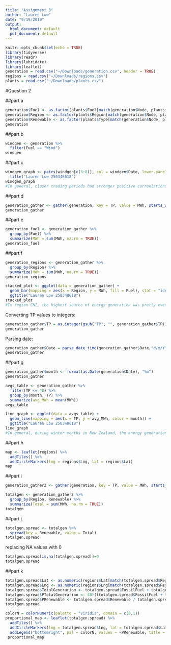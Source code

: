 ```yaml
---
title: "Assignment 3"
author: "Lauren Low"
date: "9/19/2019"
output:
  html_document: default
  pdf_document: default
---
```


```r

knitr::opts_chunk$set(echo = TRUE)
library(tidyverse)
library(readr)
library(lubridate)
library(leaflet)
generation = read.csv("~/Downloads/generation.csv", header = TRUE)
regions = read.csv("~/Downloads/regions.csv")
plants = read.csv("~/Downloads/plants.csv")
```

#Question 2

##part a
```r
generation$Fuel <- as.factor(plants$Fuel[match(generation$Node, plants$Node)])
generation$Region <- as.factor(plants$Region[match(generation$Node, plants$Node)])
generation$Renewable <- as.factor(plants$Type[match(generation$Node, plants$Node)])
generation
```

##part b
```r
windgen <- generation %>%
  filter(Fuel == "Wind")
windgen
```

##part c
```r
windgen_graph <- pairs(windgen[c(3:8)], col = windgen$Date, lower.panel = NULL, cex.labels = 2) +
  title("Lauren Low 250348618")
windgen_graph
#In general, closer trading periods had stronger positive correnlations of energy (measured in MWh) collegected by wind turbines (i.e. the positive correlation between TP1 and TP2 was stronger than between TP1 and TP6)
```

##part d
```r
generation_gather <- gather(generation, key = TP, value = MWh, starts_with("TP"))
generation_gather
```

##part e
```r
generation_fuel <- generation_gather %>%
  group_by(Fuel) %>%
  summarize(MWh = sum(MWh, na.rm = TRUE))
generation_fuel
```

##part f
```r
generation_regions <- generation_gather %>%
  group_by(Region) %>%
  summarize(MWh = sum(MWh, na.rm = TRUE))
generation_regions
```

```r
stacked_plot <- ggplot(data = generation_gather) +
  geom_bar(mapping = aes(x = Region, y = MWh, fill = Fuel), stat = "identity") +
  ggtitle("Lauren Low 250348618")
stacked_plot
#In region CNI, the highest source of energy generation was pretty evenly split between geo and hydro, in region LNI the highest source of energy generation was gas, in region LSI the highest source of energy generation was hydro, in region UNI the highest source of energy generation was gas, and in region USI the highest source of energy generation was hydro.  Regions CNI and LNI generated the most energy while regions UNI and USI generatd the least energy.
```


Converting TP values to integers:
```r
generation_gather$TP = as.integer(gsub("TP", "", generation_gather$TP))
generation_gather
```

Parsing date:
```r
generation_gather$Date = parse_date_time(generation_gather$Date,"d/m/Y")
generation_gather
```

##part g
```r
generation_gather$month <- format(as.Date(generation$Date), "%m")
generation_gather
```

```r
avgs_table <- generation_gather %>%
  filter(TP <= 48) %>%
  group_by(month, TP) %>%
  summarize(avg_MWh = mean(MWh))
avgs_table
```


```r
line_graph <- ggplot(data = avgs_table) +
  geom_line(mapping = aes(x = TP, y = avg_MWh, color = month)) +
  ggtitle("Lauren Low 250348618")
line_graph
#In general, during winter months in New Zealand, the energy generation was higher than the summer months.  Further, on average there were energy generation spikes around trading periods 17 and 37 of each month and low amounts of energy generation around trading period 8
```

##part h
```r
map <- leaflet(regions) %>%
  addTiles() %>%
  addCircleMarkers(lng = regions$Lng, lat = regions$Lat)
map
```

##part i
```r
generation_gather2 <- gather(generation, key = TP, value = MWh, starts_with("TP"))
```

```r
totalgen <- generation_gather2 %>%
  group_by(Region, Renewable) %>%
  summarize(Total = sum(MWh, na.rm = TRUE))
totalgen
```

##part j
```r
totalgen.spread <- totalgen %>%
  spread(key = Renewable, value = Total)
totalgen.spread
```

replacing NA values with 0
```r
totalgen.spread[is.na(totalgen.spread)]=0
totalgen.spread
```

##part k
```r
totalgen.spread$Lat <- as.numeric(regions$Lat[match(totalgen.spread$Region, regions$Region)])
totalgen.spread$Lng <- as.numeric(regions$Lng[match(totalgen.spread$Region, regions$Region)])
totalgen.spread$TotalGenerarion <- totalgen.spread$FossilFuel + totalgen.spread$Renewable
totalgen.spread$PTotalGenerarion <- 40*((totalgen.spread$FossilFuel + totalgen.spread$Renewable) / 18370360249)
totalgen.spread$PRenewable <- totalgen.spread$Renewable / totalgen.spread$TotalGenerarion
totalgen.spread
```

```r
colorN = colorNumeric(palette = "viridis", domain = c(0,1))
proportional_map <- leaflet(totalgen.spread) %>%
  addTiles() %>%
  addCircleMarkers(lng = totalgen.spread$Lng, lat = totalgen.spread$Lat, color = ~colorN(totalgen.spread$PRenewable), radius = totalgen.spread$PTotalGenerarion) %>%
  addLegend("bottomright", pal = colorN, values = ~PRenewable, title = "Proportion of Renewable")
 proportional_map
```


